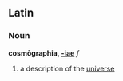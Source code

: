 ==Latin==
===Noun===
'''cosmōgraphia, [[Wiktionary Appendix:Latin first declension|-iae]]''' ''f''

#a description of the [[universe]]